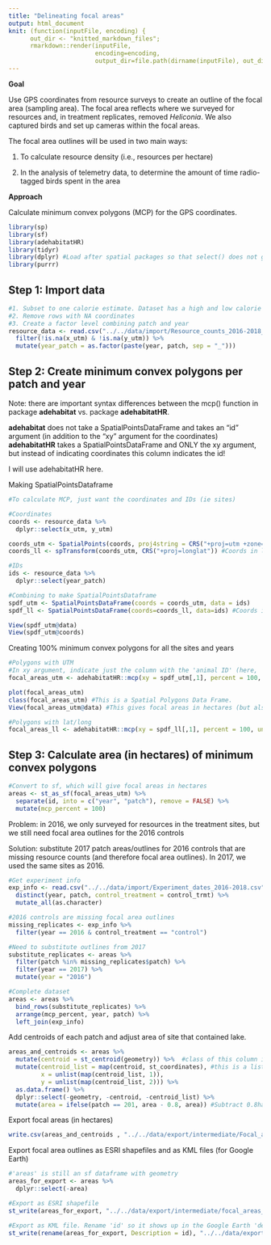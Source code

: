 ```yaml
---
title: "Delineating focal areas"
output: html_document
knit: (function(inputFile, encoding) {
      out_dir <- "knitted_markdown_files";
      rmarkdown::render(inputFile,
                        encoding=encoding,
                        output_dir=file.path(dirname(inputFile), out_dir))})
---
```


**Goal**

Use GPS coordinates from resource surveys to create an outline of the focal area (sampling area). The focal area reflects where we surveyed for resources and, in treatment replicates, removed *Heliconia*. We also captured birds and set up cameras within the focal areas.

The focal area outlines will be used in two main ways:

1. To calculate resource density (i.e., resources per hectare)

2. In the analysis of telemetry data, to determine the amount of time radio-tagged birds spent in the area

**Approach**

Calculate minimum convex polygons (MCP) for the GPS coordinates.

```r
library(sp)
library(sf)
library(adehabitatHR)
library(tidyr)
library(dplyr) #Load after spatial packages so that select() does not get superseded
library(purrr)
```

## Step 1: Import data

```r
#1. Subset to one calorie estimate. Dataset has a high and low calorie estimate, but only need one here
#2. Remove rows with NA coordinates
#3. Create a factor level combining patch and year
resource_data <- read.csv("../../data/import/Resource_counts_2016-2018_20200713.csv") %>%
  filter(!is.na(x_utm) & !is.na(y_utm)) %>%
  mutate(year_patch = as.factor(paste(year, patch, sep = "_")))
```

## Step 2: Create minimum convex polygons per patch and year

Note: there are important syntax differences between the mcp() function in package **adehabitat** vs. package **adehabitatHR**.

**adehabitat** does not take a SpatialPointsDataFrame and takes an "id" argument (in addition to the "xy" argument for the coordinates)
**adehabitatHR** takes a SpatialPointsDataFrame and ONLY the xy argument, but instead of indicating coordinates this column indicates the id!

I will use adehabitatHR here.

Making SpatialPointsDataframe 
```r
#To calculate MCP, just want the coordinates and IDs (ie sites)

#Coordinates
coords <- resource_data %>%
  dplyr::select(x_utm, y_utm)

coords_utm <- SpatialPoints(coords, proj4string = CRS("+proj=utm +zone=17 +ellps=WGS84 +datum=WGS84 +units=m +no_defs"))
coords_ll <- spTransform(coords_utm, CRS("+proj=longlat")) #Coords in lat/long, need this to export as kml

#IDs
ids <- resource_data %>%
  dplyr::select(year_patch)

#Combining to make SpatialPointsDataframe
spdf_utm <- SpatialPointsDataFrame(coords = coords_utm, data = ids)
spdf_ll <- SpatialPointsDataFrame(coords=coords_ll, data=ids) #Coords in lat/long, for export as kml

View(spdf_utm@data)
View(spdf_utm@coords)
```

Creating 100% minimum convex polygons for all the sites and years
```r
#Polygons with UTM
#In xy argument, indicate just the column with the 'animal ID' (here, 'year_patch')
focal_areas_utm <- adehabitatHR::mcp(xy = spdf_utm[,1], percent = 100, unout = "ha")

plot(focal_areas_utm)
class(focal_areas_utm) #This is a Spatial Polygons Data Frame.
View(focal_areas_utm@data) #This gives focal areas in hectares (but also see below)

#Polygons with lat/long
focal_areas_ll <- adehabitatHR::mcp(xy = spdf_ll[,1], percent = 100, unout = "ha")
```

## Step 3: Calculate area (in hectares) of minimum convex polygons
```r
#Convert to sf, which will give focal areas in hectares
areas <- st_as_sf(focal_areas_utm) %>%
  separate(id, into = c("year", "patch"), remove = FALSE) %>%
  mutate(mcp_percent = 100)
```

Problem: in 2016, we only surveyed for resources in the treatment sites, but we still need focal area outlines for the 2016 controls

Solution: substitute 2017 patch areas/outlines for 2016 controls that are missing resource counts (and therefore focal area outlines). In 2017, we used the same sites as 2016.
```r
#Get experiment info
exp_info <- read.csv("../../data/import/Experiment_dates_2016-2018.csv")%>%
  distinct(year, patch, control_treatment = control_trmt) %>%
  mutate_all(as.character)

#2016 controls are missing focal area outlines
missing_replicates <- exp_info %>%
  filter(year == 2016 & control_treatment == "control")

#Need to substitute outlines from 2017
substitute_replicates <- areas %>%
  filter(patch %in% missing_replicates$patch) %>%
  filter(year == 2017) %>%
  mutate(year = "2016")

#Complete dataset
areas <- areas %>%
  bind_rows(substitute_replicates) %>%
  arrange(mcp_percent, year, patch) %>%
  left_join(exp_info)
```

Add centroids of each patch and adjust area of site that contained lake.
```r
areas_and_centroids <- areas %>%
  mutate(centroid = st_centroid(geometry)) %>%  #class of this column is "sfc_POINT" "sfc" 
  mutate(centroid_list = map(centroid, st_coordinates), #this is a list instead of a sf object
         x = unlist(map(centroid_list, 1)),
         y = unlist(map(centroid_list, 2))) %>%
  as.data.frame() %>%
  dplyr::select(-geometry, -centroid, -centroid_list) %>%
  mutate(area = ifelse(patch == 201, area - 0.8, area)) #Subtract 0.8ha from patch 201 (Cantaros) - this was grass/lake
```

Export focal areas (in hectares)
```r
write.csv(areas_and_centroids , "../../data/export/intermediate/Focal_area_sizes_and_centroids.csv") 
```

Export focal area outlines as ESRI shapefiles and as KML files (for Google Earth)
```r
#'areas' is still an sf dataframe with geometry
areas_for_export <- areas %>%
  dplyr::select(-area)

#Export as ESRI shapefile
st_write(areas_for_export, "../../data/export/intermediate/focal_areas_2016-2018.shp", driver = "ESRI Shapefile") 

#Export as KML file. Rename 'id' so it shows up in the Google Earth 'description' field
st_write(rename(areas_for_export, Description = id), "../../data/export/intermediate/focal_areas_2016-2018.kml", driver = "kml", delete_dsn = TRUE) 
```